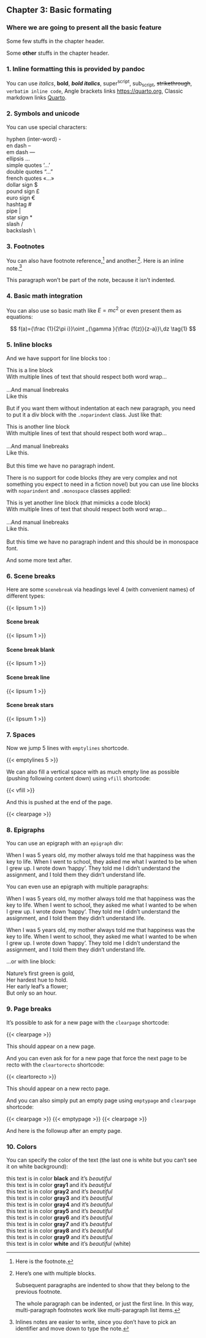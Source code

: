 :::{.chapter}
## Chapter 3: Basic **formating**
### Where we are going to present all the [basic]{scale=0.5} feature

Some few stuffs in the chapter header.

Some **other** stuffs in the chapter header.
:::

### 1. Inline formatting [this is provided by pandoc]{scale=0.5}

You can use *italics*, **bold**, ***bold italics***, super^script^,
sub~script~, ~~strikethrough~~, `verbatim inline code`, Angle brackets links
<https://quarto.org>, Classic markdown links [Quarto](https://quarto.org).

### 2. Symbols and unicode

You can use special characters:

:::{.noparindent}
| hyphen (inter-word) -
| en dash --
| em dash ---
| ellipsis ...
| simple quotes '...'
| double quotes "..."
| french quotes «...»
| dollar sign $
| pound sign £
| euro sign €
| hashtag #
| pipe |
| star sign *
| slash /
| backslash \
:::

### 3. Footnotes

You can also have footnote reference,[^1] and another.[^longnote]. Here is an
inline note.^[Inlines notes are easier to write, since you don't have to pick an
identifier and move down to
type the note.]

[^1]: Here is the footnote.

[^longnote]: Here's one with multiple blocks.

    Subsequent paragraphs are indented to show that they
belong to the previous footnote.

    The whole paragraph can be indented, or just the first
    line.  In this way, multi-paragraph footnotes work like
    multi-paragraph list items.

This paragraph won't be part of the note, because it
isn't indented.

### 4. Basic math integration

You can also use so basic math like $E = mc^2$ or even present them as
equations:

$$
f(a)={\frac {1}{2\pi i}}\oint _{\gamma }{\frac {f(z)}{z-a}}\,dz
\tag{1}
$$

### 5. Inline blocks

And we have support for line blocks too :

| This is a line block
| With multiple lines of text that should respect both word wrap...
|
| ...And manual linebreaks
| Like this

But if you want them without indentation at each new paragraph, you need to put
it a div block with the `.noparindent` class. Just like that:

:::{.noparindent}
| This is another line block
| With multiple lines of text that should respect both word wrap...
|
| ...And manual linebreaks
| Like this.
|
| But this time we have no paragraph indent.
:::

There is no support for code blocks (they are very complex and not something you
expect to need in a fiction novel) but you can use line blocks with
`noparindent` and `.monospace` classes applied:

:::{.noparindent .monospace}
| This is yet another line block (that mimicks a code block)
| With multiple lines of text that should respect both word wrap...
|
| ...And manual linebreaks
| Like this.
|
| But this time we have no paragraph indent and this should be in monospace font.
:::

And some more text after.

### 6. Scene breaks

Here are some `scenebreak` via headings level 4 (with convenient names) of
different types:

{{< lipsum 1 >}}

#### Scene break

{{< lipsum 1 >}}

#### Scene break blank

{{< lipsum 1 >}}

#### Scene break line

{{< lipsum 1 >}}

#### Scene break stars

{{< lipsum 1 >}}

### 7. Spaces

Now we jump 5 lines with `emptylines` shortcode.

{{< emptylines 5 >}}

We can also fill a vertical space with as much empty line as possible (pushing
following content down) using `vfill` shortcode:

{{< vfill >}}

And this is pushed at the end of the page.

{{< clearpage >}}

### 8. Epigraphs

You can use an epigraph with an `epigraph` div:

:::{.epigraph by="John Lennon" from="An interview"}
When I was 5 years old, my mother always told me that happiness was the key
to life. When I went to school, they asked me what I wanted to be when I
grew up. I wrote down ‘happy’. They told me I didn’t understand the
assignment, and I told them they didn’t understand life.
:::

You can even use an epigraph with multiple paragraphs:

:::{.epigraph by="John Lennon" from="An interview"}
When I was 5 years old, my mother always told me that happiness was the key
to life. When I went to school, they asked me what I wanted to be when I
grew up. I wrote down ‘happy’. They told me I didn’t understand the
assignment, and I told them they didn’t understand life.

When I was 5 years old, my mother always told me that happiness was the key
to life. When I went to school, they asked me what I wanted to be when I
grew up. I wrote down ‘happy’. They told me I didn’t understand the
assignment, and I told them they didn’t understand life.
:::

...or with line block:

:::{.epigraph by="Robert Frost" from="Nothing Gold Can Stay"}
| Nature's first green is gold,
| Her hardest hue to hold.
| Her early leaf's a flower;
| But only so an hour.
:::

### 9. Page breaks

It's possible to ask for a new page with the `clearpage` shortcode:

{{< clearpage >}}

This should appear on a new page.

And you can even ask for for a new page  that force the next page to be recto with the `cleartorecto` shortcode:

{{< cleartorecto >}}

This should appear on a new recto page.

And you can also simply put an empty page using `emptypage` and `clearpage` shortcode:

{{< clearpage >}}
{{< emptypage >}}
{{< clearpage >}}

And here is the followup after an empty page.

### 10. Colors

You can specify the color of the text (the last one is white but you can't see
it on white background):

:::{.noparindent}
| [this text is in color **black** and it's *beautiful*]{color=black}
| [this text is in color **gray1** and it's *beautiful*]{color=gray1}
| [this text is in color **gray2** and it's *beautiful*]{color=gray2}
| [this text is in color **gray3** and it's *beautiful*]{color=gray3}
| [this text is in color **gray4** and it's *beautiful*]{color=gray4}
| [this text is in color **gray5** and it's *beautiful*]{color=gray5}
| [this text is in color **gray6** and it's *beautiful*]{color=gray6}
| [this text is in color **gray7** and it's *beautiful*]{color=gray7}
| [this text is in color **gray8** and it's *beautiful*]{color=gray8}
| [this text is in color **gray9** and it's *beautiful*]{color=gray9}
| [this text is in color **white** and it's *beautiful*]{color=white} (white)
:::
